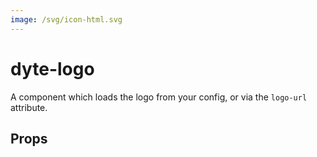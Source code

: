 ```yaml
---
image: /svg/icon-html.svg
---
```


# dyte-logo

A component which loads the logo from your config, or via the `logo-url` attribute.

## Props

<PropsTable of="dyte-logo" />
